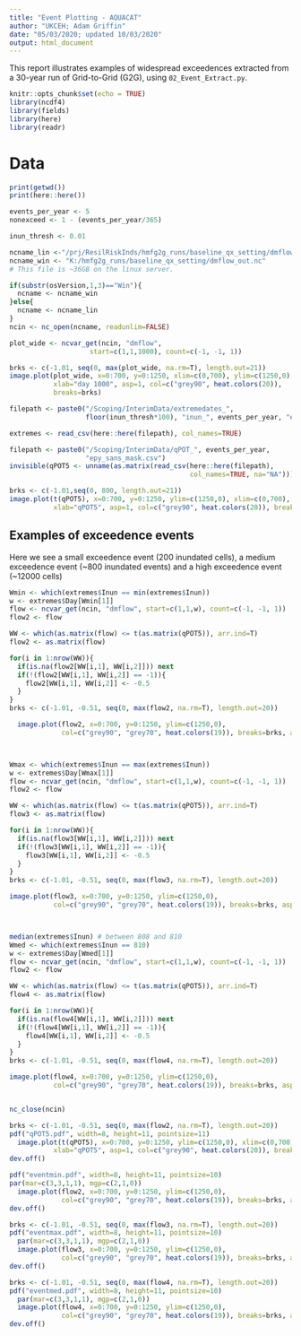 ---
title: "Event Plotting - AQUACAT"
author: "UKCEH; Adam Griffin"
date: "05/03/2020; updated 10/03/2020"
output: html_document
---
This report illustrates examples of widespread exceedences extracted from a 
30-year run of Grid-to-Grid (G2G), using `02_Event_Extract.py`.
```{r setup, include=FALSE}
knitr::opts_chunk$set(echo = TRUE)
library(ncdf4)
library(fields)
library(here)
library(readr)
```

# Data
```{r data}
print(getwd())
print(here::here())

events_per_year <- 5
nonexceed <- 1 - (events_per_year/365)

inun_thresh <- 0.01

ncname_lin <-"/prj/ResilRiskInds/hmfg2g_runs/baseline_qx_setting/dmflow_out.nc"
ncname_win <- "K:/hmfg2g_runs/baseline_qx_setting/dmflow_out.nc"  
# This file is ~36GB on the linux server.

if(substr(osVersion,1,3)=="Win"){
  ncname <- ncname_win
}else{
  ncname <- ncname_lin
}
ncin <- nc_open(ncname, readunlim=FALSE)
```

```{r, fig.height=8.25, fig.width=6, fig.align='center'}
plot_wide <- ncvar_get(ncin, "dmflow",
                    start=c(1,1,1000), count=c(-1, -1, 1))

brks <- c(-1.01, seq(0, max(plot_wide, na.rm=T), length.out=21))
image.plot(plot_wide, x=0:700, y=0:1250, xlim=c(0,700), ylim=c(1250,0),
           xlab="day 1000", asp=1, col=c("grey90", heat.colors(20)), 
           breaks=brks)

filepath <- paste0("/Scoping/InterimData/extremedates_",
                   floor(inun_thresh*100), "inun_", events_per_year, "epy.csv")

extremes <- read_csv(here::here(filepath), col_names=TRUE)

filepath <- paste0("/Scoping/InterimData/qPOT_", events_per_year,
                   "epy_sans_mask.csv")
invisible(qPOT5 <- unname(as.matrix(read_csv(here::here(filepath),
                                             col_names=TRUE, na="NA"))))

brks <- c(-1.01,seq(0, 800, length.out=21))
image.plot(t(qPOT5), x=0:700, y=0:1250, ylim=c(1250,0), xlim=c(0,700),
           xlab="qPOT5", asp=1, col=c("grey90", heat.colors(20)), breaks=brks)
```

## Examples of exceedence events
Here we see a small exceedence event (200 inundated cells), a medium exceedence event (~800 inundated events) and a high exceedence event (~12000 cells)
```{r examples, fig.height=8.25, fig.width=6, fig.align='center'}
Wmin <- which(extremes$Inun == min(extremes$Inun))
w <- extremes$Day[Wmin[1]]
flow <- ncvar_get(ncin, "dmflow", start=c(1,1,w), count=c(-1, -1, 1))
flow2 <- flow

WW <- which(as.matrix(flow) <= t(as.matrix(qPOT5)), arr.ind=T)
flow2 <- as.matrix(flow)

for(i in 1:nrow(WW)){
  if(is.na(flow2[WW[i,1], WW[i,2]])) next
  if(!(flow2[WW[i,1], WW[i,2]] == -1)){
    flow2[WW[i,1], WW[i,2]] <- -0.5
  }
}
brks <- c(-1.01, -0.51, seq(0, max(flow2, na.rm=T), length.out=20))

  image.plot(flow2, x=0:700, y=0:1250, ylim=c(1250,0),
             col=c("grey90", "grey70", heat.colors(19)), breaks=brks, asp=1)



Wmax <- which(extremes$Inun == max(extremes$Inun))
w <- extremes$Day[Wmax[1]]
flow <- ncvar_get(ncin, "dmflow", start=c(1,1,w), count=c(-1, -1, 1))
flow2 <- flow

WW <- which(as.matrix(flow) <= t(as.matrix(qPOT5)), arr.ind=T)
flow3 <- as.matrix(flow)

for(i in 1:nrow(WW)){
  if(is.na(flow3[WW[i,1], WW[i,2]])) next
  if(!(flow3[WW[i,1], WW[i,2]] == -1)){
    flow3[WW[i,1], WW[i,2]] <- -0.5
  }
}
brks <- c(-1.01, -0.51, seq(0, max(flow3, na.rm=T), length.out=20))

image.plot(flow3, x=0:700, y=0:1250, ylim=c(1250,0),
           col=c("grey90", "grey70", heat.colors(19)), breaks=brks, asp=1)



median(extremes$Inun) # between 808 and 810
Wmed <- which(extremes$Inun == 810)
w <- extremes$Day[Wmed[1]]
flow <- ncvar_get(ncin, "dmflow", start=c(1,1,w), count=c(-1, -1, 1))
flow2 <- flow

WW <- which(as.matrix(flow) <= t(as.matrix(qPOT5)), arr.ind=T)
flow4 <- as.matrix(flow)

for(i in 1:nrow(WW)){
  if(is.na(flow4[WW[i,1], WW[i,2]])) next
  if(!(flow4[WW[i,1], WW[i,2]] == -1)){
    flow4[WW[i,1], WW[i,2]] <- -0.5
  }
}
brks <- c(-1.01, -0.51, seq(0, max(flow4, na.rm=T), length.out=20))

image.plot(flow4, x=0:700, y=0:1250, ylim=c(1250,0),
           col=c("grey90", "grey70", heat.colors(19)), breaks=brks, asp=1)


nc_close(ncin)
```


```{r pdfs, echo=FALSE, results='hide'}
brks <- c(-1.01, -0.51, seq(0, max(flow2, na.rm=T), length.out=20))
pdf("qPOT5.pdf", width=8, height=11, pointsize=11)
  image.plot(t(qPOT5), x=0:700, y=0:1250, ylim=c(1250,0), xlim=c(0,700),
           xlab="qPOT5", asp=1, col=c("grey90", heat.colors(20)), breaks=brks)
dev.off()

pdf("eventmin.pdf", width=8, height=11, pointsize=10)
par(mar=c(3,3,1,1), mgp=c(2,1,0))
  image.plot(flow2, x=0:700, y=0:1250, ylim=c(1250,0),
             col=c("grey90", "grey70", heat.colors(19)), breaks=brks, asp=1)
dev.off()

brks <- c(-1.01, -0.51, seq(0, max(flow3, na.rm=T), length.out=20))
pdf("eventmax.pdf", width=8, height=11, pointsize=10)
  par(mar=c(3,3,1,1), mgp=c(2,1,0))
  image.plot(flow3, x=0:700, y=0:1250, ylim=c(1250,0),
             col=c("grey90", "grey70", heat.colors(19)), breaks=brks, asp=1)
dev.off()

brks <- c(-1.01, -0.51, seq(0, max(flow4, na.rm=T), length.out=20))
pdf("eventmed.pdf", width=8, height=11, pointsize=10)
  par(mar=c(3,3,1,1), mgp=c(2,1,0))
  image.plot(flow4, x=0:700, y=0:1250, ylim=c(1250,0),
             col=c("grey90", "grey70", heat.colors(19)), breaks=brks, asp=1)
dev.off()
```
